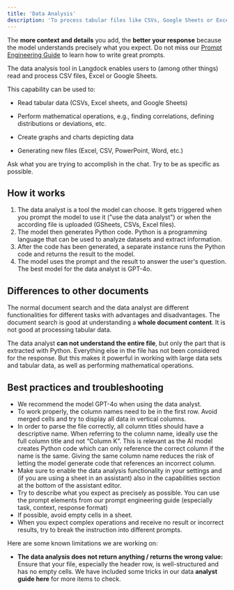 ```yaml
---
title: 'Data Analysis'
description: 'To process tabular files like CSVs, Google Sheets or Excel Sheets, you can use the data analyst / python tool. Here is how to use it.'
---
```


<Tip>The **more context and details** you add, the **better your response** because the model understands precisely what you expect. Do not miss our [Prompt Engineering Guide](/resources/prompt-elements) to learn how to write great prompts.</Tip>

The data analysis tool in Langdock enables users to (among other things) read and process CSV files, Excel or Google Sheets.

This capability can be used to:

* Read tabular data (CSVs, Excel sheets, and Google Sheets)

* Perform mathematical operations, e.g., finding correlations, defining distributions or deviations, etc.

* Create graphs and charts depicting data

* Generating new files (Excel, CSV, PowerPoint, Word, etc.)

Ask what you are trying to accomplish in the chat. Try to be as specific as possible.

## How it works
1. The data analyst is a tool the model can choose. It gets triggered when you prompt the model to use it ("use the data analyst") or when the according file is uploaded (GSheets, CSVs, Excel files). 
2. The model then generates Python code. Python is a programming language that can be used to analyze datasets and extract information.
3. After the code has been generated, a separate instance runs the Python code and returns the result to the model. 
4. The model uses the prompt and the result to answer the user's question.
<Tip>The best model for the data analyst is GPT-4o.</Tip>

## Differences to other documents
The normal document search and the data analyst are different functionalities for different tasks with advantages and disadvantages. The document search is good at understanding a **whole document content**. It is not good at processing tabular data.

The data analyst **can not understand the entire file**, but only the part that is extracted with Python. Everything else in the file has not been considered for the response. But this makes it powerful in working with large data sets and tabular data, as well as performing mathematical operations.

## Best practices and troubleshooting
- We recommend the model GPT-4o when using the data analyst.
- To work properly, the column names need to be in the first row. Avoid merged cells and try to display all data in vertical columns.
- In order to parse the file correctly, all column titles should have a descriptive name. When referring to the column name, ideally use the full column title and not “Column K”. This is relevant as the AI model creates Python code which can only reference the correct column if the name is the same. Giving the same column name reduces the risk of letting the model generate code that references an incorrect column.
- Make sure to enable the data analysis functionality in your settings and (if you are using a sheet in an assistant) also in the capabilities section at the bottom of the assistant editor.
- Try to describe what you expect as precisely as possible. You can use the prompt elements from our prompt engineering guide (especially task, context, response format)
- If possible, avoid empty cells in a sheet.
- When you expect complex operations and receive no result or incorrect results, try to break the instruction into different prompts.

Here are some known limitations we are working on:
* **The data analysis does not return anything / returns the wrong value:**
  Ensure that your file, especially the header row, is well-structured and has no empty cells. We have included some tricks in our data **analyst guide here** for more items to check.
